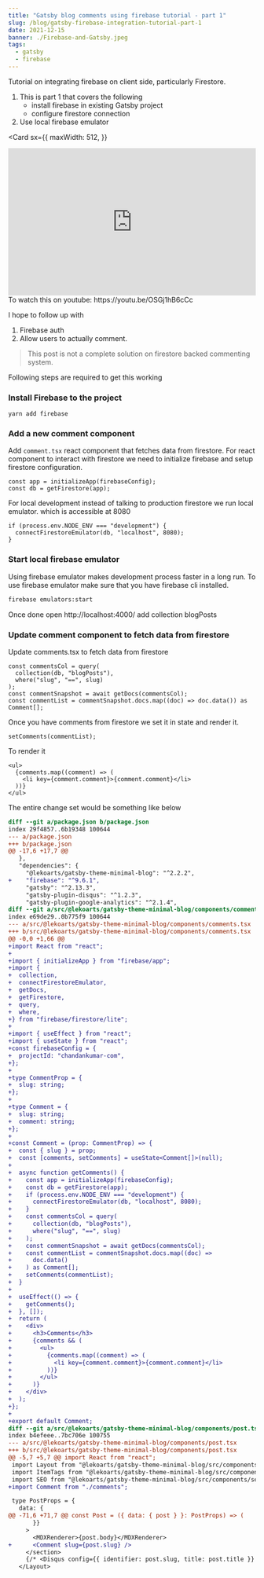 ```yaml
---
title: "Gatsby blog comments using firebase tutorial - part 1"
slug: /blog/gatsby-firebase-integration-tutorial-part-1
date: 2021-12-15
banner: ./Firebase-and-Gatsby.jpeg
tags:
  - gatsby
  - firebase
---
```



Tutorial on integrating firebase on client side, particularly Firestore.

1. This is part 1 that covers the following
   - install firebase in existing Gatsby project
   - configure firestore connection
2. Use local firebase emulator

<Card
  sx={{
    maxWidth: 512,
  }}
>
  <iframe
    width="100%"
    height="300px"
    src="https://www.youtube.com/embed/OSGj1hB6cCc"
    frameborder="0"
    allow="accelerometer; picture-in-picture"
    allowfullscreen
  ></iframe>
</Card>
To watch this on youtube: https://youtu.be/OSGj1hB6cCc

I hope to follow up with

1. Firebase auth
2. Allow users to actually comment.

> This post is not a complete solution on firestore backed commenting system.

Following steps are required to get this working

### Install Firebase to the project

```
yarn add firebase
```

### Add a new comment component

Add `comment.tsx` react component that fetches data from firestore.
For react component to interact with firestore we need to initialize firebase and setup firestore
configuration.

```tsx
const app = initializeApp(firebaseConfig);
const db = getFirestore(app);
```

For local development instead of talking to production firestore we run local emulator. which is accessible at 8080

```tsx
if (process.env.NODE_ENV === "development") {
  connectFirestoreEmulator(db, "localhost", 8080);
}
```

### Start local firebase emulator

Using firebase emulator makes development process faster in a long run. To use firebase emulator make sure that you have firebase cli
installed.

```bash
firebase emulators:start
```

Once done open http://localhost:4000/ add collection blogPosts

### Update comment component to fetch data from firestore

Update comments.tsx to fetch data from firestore

```tsx:title=comments.tsx
const commentsCol = query(
  collection(db, "blogPosts"),
  where("slug", "==", slug)
);
const commentSnapshot = await getDocs(commentsCol);
const commentList = commentSnapshot.docs.map((doc) => doc.data()) as Comment[];
```

Once you have comments from firestore we set it in state and render it.

```tsx
setComments(commentList);
```

To render it

```tsx
<ul>
  {comments.map((comment) => (
    <li key={comment.comment}>{comment.comment}</li>
  ))}
</ul>
```

The entire change set would be something like below

```diff
diff --git a/package.json b/package.json
index 29f4857..6b19348 100644
--- a/package.json
+++ b/package.json
@@ -17,6 +17,7 @@
   },
   "dependencies": {
     "@lekoarts/gatsby-theme-minimal-blog": "^2.2.2",
+    "firebase": "^9.6.1",
     "gatsby": "^2.13.3",
     "gatsby-plugin-disqus": "^1.2.3",
     "gatsby-plugin-google-analytics": "^2.1.4",
diff --git a/src/@lekoarts/gatsby-theme-minimal-blog/components/comments.tsx b/src/@lekoarts/gatsby-theme-minimal-blog/components/comments.tsx
index e69de29..0b775f9 100644
--- a/src/@lekoarts/gatsby-theme-minimal-blog/components/comments.tsx
+++ b/src/@lekoarts/gatsby-theme-minimal-blog/components/comments.tsx
@@ -0,0 +1,66 @@
+import React from "react";
+
+import { initializeApp } from "firebase/app";
+import {
+  collection,
+  connectFirestoreEmulator,
+  getDocs,
+  getFirestore,
+  query,
+  where,
+} from "firebase/firestore/lite";
+
+import { useEffect } from "react";
+import { useState } from "react";
+const firebaseConfig = {
+  projectId: "chandankumar-com",
+};
+
+type CommentProp = {
+  slug: string;
+};
+
+type Comment = {
+  slug: string;
+  comment: string;
+};
+
+const Comment = (prop: CommentProp) => {
+  const { slug } = prop;
+  const [comments, setComments] = useState<Comment[]>(null);
+
+  async function getComments() {
+    const app = initializeApp(firebaseConfig);
+    const db = getFirestore(app);
+    if (process.env.NODE_ENV === "development") {
+      connectFirestoreEmulator(db, "localhost", 8080);
+    }
+    const commentsCol = query(
+      collection(db, "blogPosts"),
+      where("slug", "==", slug)
+    );
+    const commentSnapshot = await getDocs(commentsCol);
+    const commentList = commentSnapshot.docs.map((doc) =>
+      doc.data()
+    ) as Comment[];
+    setComments(commentList);
+  }
+
+  useEffect(() => {
+    getComments();
+  }, []);
+  return (
+    <div>
+      <h3>Comments</h3>
+      {comments && (
+        <ul>
+          {comments.map((comment) => (
+            <li key={comment.comment}>{comment.comment}</li>
+          ))}
+        </ul>
+      )}
+    </div>
+  );
+};
+
+export default Comment;
diff --git a/src/@lekoarts/gatsby-theme-minimal-blog/components/post.tsx b/src/@lekoarts/gatsby-theme-minimal-blog/components/post.tsx
index b4efeee..7bc706e 100755
--- a/src/@lekoarts/gatsby-theme-minimal-blog/components/post.tsx
+++ b/src/@lekoarts/gatsby-theme-minimal-blog/components/post.tsx
@@ -5,7 +5,7 @@ import React from "react";
 import Layout from "@lekoarts/gatsby-theme-minimal-blog/src/components/layout";
 import ItemTags from "@lekoarts/gatsby-theme-minimal-blog/src/components/item-tags";
 import SEO from "@lekoarts/gatsby-theme-minimal-blog/src/components/seo";
+import Comment from "./comments";

 type PostProps = {
   data: {
@@ -71,6 +71,7 @@ const Post = ({ data: { post } }: PostProps) => (
       }}
     >
       <MDXRenderer>{post.body}</MDXRenderer>
+      <Comment slug={post.slug} />
     </section>
     {/* <Disqus config={{ identifier: post.slug, title: post.title }} /> */}
   </Layout>

```
